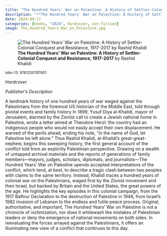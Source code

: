 ```yaml
---
title: "The Hundred Years' War on Palestine: A History of Settler-Colonial Conquest and Resistance, 1917-2017"
description: "**The Hundred Years' War on Palestine: A History of Settler-Colonial Conquest and Resistance, 1917-2017** by Rashid Khalidi"
date: 2024-09-17
categories: [books, "2024", Hardcover, non-fiction]
image: The_Hundred_Years_War_on_Palestine.jpg
---
```

![**The Hundred Years' War on Palestine: A History of Settler-Colonial Conquest and Resistance, 1917-2017** by Rashid Khalidi](The_Hundred_Years_War_on_Palestine.jpg){fig-align="left"}

<sup>isbn-13: 9781250787651</sup>

*Hardcover*

*Publisher's Description*

A landmark history of one hundred years of war waged against the
Palestinians from the foremost US historian of the Middle East, told
through pivotal events and family history In 1899, Yusuf Diya al-Khalidi,
mayor of Jerusalem, alarmed by the Zionist call to create a Jewish national
home in Palestine, wrote a letter aimed at Theodore Herzl: the country had
an indigenous people who would not easily accept their own displacement. He
warned of the perils ahead, ending his note, “in the name of God, let
Palestine be left alone.” Thus Rashid Khalidi, al-Khalidi’s great-great-
nephew, begins this sweeping history, the first general account of the
conflict told from an explicitly Palestinian perspective. Drawing on a
wealth of untapped archival materials and the reports of generations of
family members—mayors, judges, scholars, diplomats, and journalists—The
Hundred Years' War on Palestine upends accepted interpretations of the
conflict, which tend, at best, to describe a tragic clash between two
peoples with claims to the same territory. Instead, Khalidi traces a
hundred years of colonial war on the Palestinians, waged first by the
Zionist movement and then Israel, but backed by Britain and the United
States, the great powers of the age. He highlights the key episodes in this
colonial campaign, from the 1917 Balfour Declaration to the destruction of
Palestine in 1948, from Israel’s 1982 invasion of Lebanon to the endless
and futile peace process. Original, authoritative, and important, The
Hundred Years' War on Palestine is not a chronicle of victimization, nor
does it whitewash the mistakes of Palestinian leaders or deny the emergence
of national movements on both sides. In reevaluating the forces arrayed
against the Palestinians, it offers an illuminating new view of a conflict
that continues to this day.